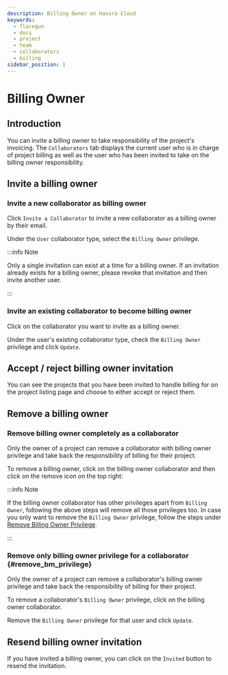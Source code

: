 ```yaml
---
description: Billing Owner on Hasura Cloud
keywords:
  - flaregun
  - docs
  - project
  - team
  - collaborators
  - billing
sidebar_position: 1
---
```



# Billing Owner

## Introduction

You can invite a billing owner to take responsibility of the project's
invoicing. The `Collaborators` tab displays the current user who is in
charge of project billing as well as the user who has been invited to
take on the billing owner responsibility.

## Invite a billing owner

### Invite a new collaborator as billing owner

Click `Invite a Collaborator` to invite a new collaborator as a billing
owner by their email.

<Thumbnail
  src="/img/graphql/cloud/billing/collab-view.png"
  alt="Collaborators tab"
  width="1200px"
/>

Under the `User` collaborator type, select the `Billing Owner`
privilege.

<Thumbnail
  src="/img/graphql/cloud/billing/invite-bm-collab.png"
  alt="User Collaborator with Billing Owner Privilege"
  width="450px"
/>

:::info Note

Only a single invitation can exist at a time for a billing owner. If an
invitation already exists for a billing owner, please revoke that
invitation and then invite another user.

:::

### Invite an existing collaborator to become billing owner

Click on the collaborator you want to invite as a billing owner.

Under the user's existing collaborator type, check the `Billing Owner`
privilege and click `Update`.

<Thumbnail
  src="/img/graphql/cloud/billing/add-bm-privilege.png"
  alt="Add Billing Owner Privilege"
  width="450px"
/>

## Accept / reject billing owner invitation

You can see the projects that you have been invited to handle billing
for on the project listing page and choose to either accept or reject
them.

<Thumbnail
  src="/img/graphql/cloud/billing/project-bm-invitation.png"
  alt="Projects invited to handle billing for"
  width="900px"
/>

## Remove a billing owner

### Remove billing owner completely as a collaborator

Only the owner of a project can remove a collaborator with billing owner
privilege and take back the responsibility of billing for their project.

To remove a billing owner, click on the billing owner collaborator and
then click on the remove icon on the top right:

<Thumbnail
  src="/img/graphql/cloud/billing/remove-bm.png"
  alt="Remove billing owner collaborator"
  width="450px"
/>

:::info Note

If the billing owner collaborator has other privileges apart from
`Billing Owner`, following the above steps will remove all those
privileges too. In case you only want to remove the `Billing Owner`
privilege, follow the steps under [Remove Billing Owner Privilege](#remove_bm_privilege).

:::

### Remove only billing owner privilege for a collaborator {#remove_bm_privilege}

Only the owner of a project can remove a collaborator's billing owner
privilege and take back the responsibility of billing for their project.

To remove a collaborator's `Billing Owner` privilege, click on the
billing owner collaborator.

<Thumbnail
  src="/img/graphql/cloud/billing/click-bm-collab.png"
  alt="Click billing owner collaborator"
  width="1000px"
/>

Remove the `Billing Owner` privilege for that user and click `Update`.

<Thumbnail
  src="/img/graphql/cloud/billing/remove-bm-privilege.png"
  alt="Remove billing owner privilege"
  width="450px"
/>

## Resend billing owner invitation

If you have invited a billing owner, you can click on the `Invited`
button to resend the invitation.

<Thumbnail
  src="/img/graphql/cloud/billing/resend-bm-invitation.png"
  alt="Resend billing owner invitation"
  width="1000px"
/>
